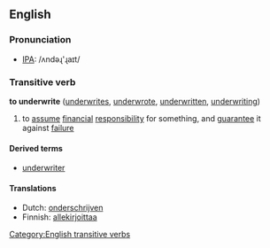 ==English==
=== Pronunciation ===
*[[w:IPA|IPA]]: /ʌndəɻ'ɻaɪt/

=== Transitive verb ===
'''to underwrite''' ([[underwrites]], [[underwrote]], [[underwritten]], [[underwriting]])

# to [[assume]] [[financial]] [[responsibility]] for something, and [[guarantee]] it against [[failure]]

====Derived terms====
*[[underwriter]]

==== Translations ====
*Dutch: [[onderschrijven]]
*Finnish: [[allekirjoittaa]]
[[Category:English transitive verbs]]